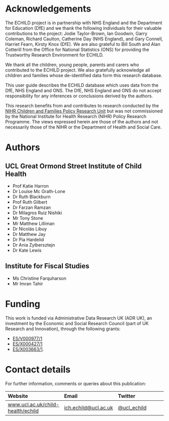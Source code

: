 # Acknowledgements {.unnumbered}

The ECHILD project is in partnership with NHS England and the Department for 
Education (DfE) and we thank the following individuals for their valuable 
contributions to the project: Jodie Taylor-Brown, Ian Goodwin, Garry Coleman, 
Richard Caulton, Catherine Day (NHS England), and Gary Connell, Harriet Fearn, 
Kirsty Knox (DfE). We are also grateful to Bill South and Alan Cotterill from 
the Office for National Statistics (ONS) for providing the Trustworthy Research 
Environment for ECHILD.

We thank all the children, young people, parents and carers who contributed to 
the ECHILD project. We also gratefully acknowledge all children and families 
whose de-identified data form this research database.

This user guide describes the ECHILD database which uses data from the DfE, 
NHS England and ONS. The DfE, NHS England and ONS do not accept responsibility 
for any inferences or conclusions derived by the authors.

This research benefits from and contributes to research conducted by the 
[NIHR Children and Families Policy Research Unit](https://www.ucl.ac.uk/children-policy-research) 
but was not commissioned by the National Institute for Health Research (NIHR) 
Policy Research Programme. The views expressed herein are those of the authors 
and not necessarily those of the NIHR or the Department of Health and Social 
Care.

# Authors

## UCL Great Ormond Street Institute of Child Health

-   Prof Katie Harron
-   Dr Louise Mc Grath-Lone
-   Dr Ruth Blackburn
-   Prof Ruth Gilbert
-   Dr Farzan Ramzan
-   Dr Milagros Ruiz Nishiki
-   Mr Tony Stone
-   Mr Matthew Lilliman
-   Dr Nicolás Libuy
-   Dr Matthew Jay
-   Dr Pia Hardelid
-   Dr Ania Zylbersztejn
-   Dr Kate Lewis

## Institute for Fiscal Studies

-   Ms Christine Farquharson
-   Mr Imran Tahir

# Funding

This work is funded via Administrative Data Research UK (ADR UK), an investment by the Economic and Social Research Council (part of UK Research and Innovation), through the following grants:

- [ES/V000977/1](https://gtr.ukri.org/projects?ref=ES/X003663/1)
- [ES/X000427/1](https://gtr.ukri.org/projects?ref=ES/X000427/1)
- [ES/X003663/1](https://gtr.ukri.org/projects?ref=ES/X003663/1).

# Contact details

For further information, comments or queries about this publication:

| Website | Email | Twitter |
|:----|:----|:----|
| [www.ucl.ac.uk/child-health/echild](https://www.ucl.ac.uk/child-health/echild) | [ich.echild\@ucl.ac.uk](mailto:ich.echild@ucl.ac.uk){.email} | [\@ucl_echild](https://twitter.com/ucl_echild) |
